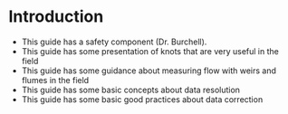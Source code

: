 # Introduction {#intro}

- This guide has a safety component (Dr. Burchell).
- This guide has some presentation of knots that are very useful in the field
- This guide has some guidance about measuring flow with weirs and flumes in the field
- This guide has some basic concepts about data resolution
- This guide has some basic good practices about data correction
